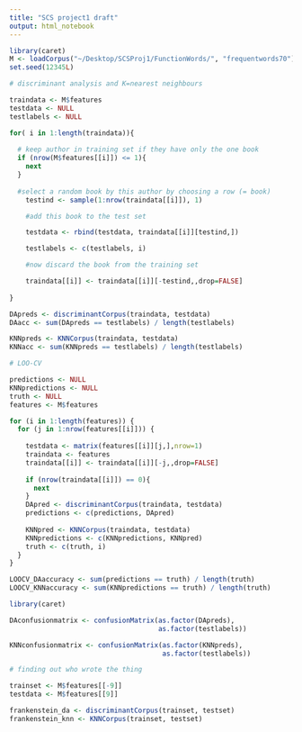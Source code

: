 ```yaml
---
title: "SCS project1 draft"
output: html_notebook
---
```


```r
library(caret)
M <- loadCorpus("~/Desktop/SCSProj1/FunctionWords/", "frequentwords70")
set.seed(12345L)
```

```r
# discriminant analysis and K=nearest neighbours

traindata <- M$features
testdata <- NULL
testlabels <- NULL

for( i in 1:length(traindata)){
  
  # keep author in training set if they have only the one book
  if (nrow(M$features[[i]]) <= 1){  
    next
  }
  
  #select a random book by this author by choosing a row (= book)
    testind <- sample(1:nrow(traindata[[i]]), 1)

    #add this book to the test set

    testdata <- rbind(testdata, traindata[[i]][testind,])

    testlabels <- c(testlabels, i)

    #now discard the book from the training set

    traindata[[i]] <- traindata[[i]][-testind,,drop=FALSE]
    
}

DApreds <- discriminantCorpus(traindata, testdata)
DAacc <- sum(DApreds == testlabels) / length(testlabels)

KNNpreds <- KNNCorpus(traindata, testdata)
KNNacc <- sum(KNNpreds == testlabels) / length(testlabels)


```

```r
# LOO-CV

predictions <- NULL
KNNpredictions <- NULL
truth <- NULL
features <- M$features

for (i in 1:length(features)) {
  for (j in 1:nrow(features[[i]])) {
    
    testdata <- matrix(features[[i]][j,],nrow=1)
    traindata <- features
    traindata[[i]] <- traindata[[i]][-j,,drop=FALSE]
    
    if (nrow(traindata[[i]]) == 0){
      next
    }
    DApred <- discriminantCorpus(traindata, testdata)
    predictions <- c(predictions, DApred)
    
    KNNpred <- KNNCorpus(traindata, testdata)
    KNNpredictions <- c(KNNpredictions, KNNpred)
    truth <- c(truth, i)
  }
}

LOOCV_DAaccuracy <- sum(predictions == truth) / length(truth)
LOOCV_KNNaccuracy <- sum(KNNpredictions == truth) / length(truth)
```

```r
library(caret)

DAconfusionmatrix <- confusionMatrix(as.factor(DApreds), 
                                     as.factor(testlabels))

KNNconfusionmatrix <- confusionMatrix(as.factor(KNNpreds),
                                      as.factor(testlabels))

```

```r
# finding out who wrote the thing 

trainset <- M$features[[-9]]
testdata <- M$features[[9]]

frankenstein_da <- discriminantCorpus(trainset, testset)
frankenstein_knn <- KNNCorpus(trainset, testset)


```
